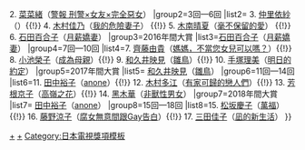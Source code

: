 {{Navbox
|name=CONFiDENCE日劇大獎最佳女配角
|title=[[CONFiDENCE日劇大獎|{{Color|#efb12a|CONFiDENCE日劇大獎}}]]最佳女配角
|basestyle=background-color:#0069be;color:#efb12a
|group1=1回—2回
|list1=1. [[滿島光]]（[[根性青蛙]]）{{!}} 2. [[菜菜緒]]（[[警報 刑警×女友×完全惡女]]）
|group2=3回—6回
|list2=  3. [[仲里依紗]] （{{link-ja|逃女|逃げる女 (2016年のテレビドラマ)}}）{{!}} 4. [[木村佳乃]]（[[我的危險妻子]]） {{!}} 5. [[木南晴夏]]（[[毫不保留的愛]]） {{!}} 6. [[石田百合子]]（[[月薪嬌妻]]）
|group3=2016年間大賞
|list3=[[石田百合子]]（[[月薪嬌妻]]）
|group4=7回—10回
|list4=7. [[齊藤由貴]]（[[媽媽，不當您女兒可以嗎？]]）{{!}} 8. [[小池榮子]]（[[成為母親]]）{{!}} 9. [[和久井映見]]（[[雛鳥 (連續劇)|雛鳥]]）{{!}} 10. [[手塚理美]]（[[明日的約定]]）
|group5=2017年間大賞
|list5= [[和久井映見]]（[[雛鳥 (連續劇)|雛鳥]]）
|group6=11回—14回
|list6=11. [[田中裕子]]（[[anone]]）{{!}} 12. [[木村多江]]（[[有家可歸的戀人們]]）{{!}} 13. [[芳根京子]]（[[高嶺之花 (電視劇)|高嶺之花]]）{{!}} 14. [[黑木華]]（[[無法成為野獸的我們|非獸性男女]]）
|group7=2018年間大賞
|list7= [[田中裕子]]（[[anone]]）
|group8=15回—18回
|list8=15. [[松坂慶子]]（[[萬福 (電視劇)|萬福]]）{{!}} 16. [[藤野涼子]]（[[腐女無意間跟Gay告白]]）{{!}} 17. [[三田佳子]]（[[凪的新生活]]）
}}<noinclude>
[[Category:CONFiDENCE日劇大獎|+]]
[[Category:CONFiDENCE日劇大獎最佳女配角得主|+]]
[[Category:日本電視獎項模板]]
</noinclude>